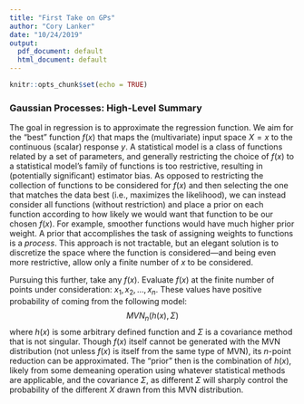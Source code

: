```yaml
---
title: "First Take on GPs"
author: "Cory Lanker"
date: "10/24/2019"
output:
  pdf_document: default
  html_document: default
---
```


```r
knitr::opts_chunk$set(echo = TRUE)
```

### Gaussian Processes: High-Level Summary

The goal in regression is to approximate the regression function.
We aim for the "best" function $f(x)$ that maps the (multivariate) input space
$X = x$ to the continuous (scalar) response $y$.
A statistical model is a class of functions related by a set of
parameters, and generally restricting the choice of $f(x)$ to
a statistical model's family of functions is too restrictive,
resulting in (potentially significant) estimator bias.
As opposed to restricting the collection of functions to be
considered for $f(x)$ and then selecting the one that matches
the data best (i.e., maximizes the likelihood),
we can instead consider all functions (without restriction)
and place a prior on each function according to how likely we
would want that function to be our chosen $f(x)$.
For example, smoother functions would have much higher prior
weight. A prior that accomplishes the task of assigning
weights to functions is a _process_.
This approach is not tractable, but an elegant solution
is to discretize the space where the function is considered---and 
being even more restrictive, allow only a finite number
of $x$ to be considered.

Pursuing this further, take any $f(x)$.
Evaluate $f(x)$ at the finite number of points under consideration:
$x_1, x_2, \dots, x_n$.
These values have positive probability of coming from
the following model:
$$MVN_n( h(x), \Sigma )$$
where $h(x)$ is some arbitrary defined function
and $\Sigma$ is a covariance method that is not singular.
Though $f(x)$ itself cannot be generated with the MVN distribution
(not unless $f(x)$ is itself from the same type of MVN),
its $n$-point reduction can be approximated.
The "prior" then is the combination of $h(x)$, likely from
some demeaning operation using whatever statistical methods
are applicable, and the covariance $\Sigma$,
as different $\Sigma$ will sharply control the probability
of the different $X$ drawn from this MVN distribution.



